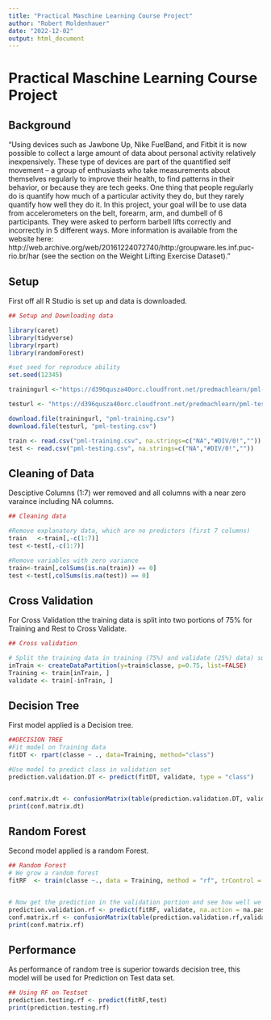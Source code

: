 ```yaml
---
title: "Practical Maschine Learning Course Project"
author: "Robert Moldenhauer"
date: "2022-12-02"
output: html_document
---
```

# Practical Maschine Learning Course Project

## Background

"Using devices such as Jawbone Up, Nike FuelBand, and Fitbit it is now possible to collect a large amount of data about personal activity relatively inexpensively. These type of devices are part of the quantified self movement – a group of enthusiasts who take measurements about themselves regularly to improve their health, to find patterns in their behavior, or because they are tech geeks. One thing that people regularly do is quantify how much of a particular activity they do, but they rarely quantify how well they do it. In this project, your goal will be to use data from accelerometers on the belt, forearm, arm, and dumbell of 6 participants. They were asked to perform barbell lifts correctly and incorrectly in 5 different ways. More information is available from the website here: http://web.archive.org/web/20161224072740/http:/groupware.les.inf.puc-rio.br/har (see the section on the Weight Lifting Exercise Dataset)."

## Setup

First off all R Studio is set up and data is downloaded.

```r
## Setup and Downloading data  

library(caret)
library(tidyverse)
library(rpart)
library(randomForest)

#set seed for reproduce ability
set.seed(12345)

trainingurl <-"https://d396qusza40orc.cloudfront.net/predmachlearn/pml-training.csv"

testurl <- "https://d396qusza40orc.cloudfront.net/predmachlearn/pml-testing.csv"

download.file(trainingurl, "pml-training.csv")
download.file(testurl, "pml-testing.csv")

train <- read.csv("pml-training.csv", na.strings=c("NA","#DIV/0!",""))
test <- read.csv("pml-testing.csv", na.strings=c("NA","#DIV/0!",""))

```

## Cleaning of Data

Desciptive Columns (1:7) wer removed and all columns with a near zero varaince including NA columns.

```r
## Cleaning data

#Remove explanatory data, which are no predictors (first 7 columns)
train   <-train[,-c(1:7)]
test <-test[,-c(1:7)]

#Remove variables with zero variance
train<-train[,colSums(is.na(train)) == 0]
test <-test[,colSums(is.na(test)) == 0]

```

## Cross Validation

For Cross Validation tthe training data is split into two portions of 75% for Training and Rest to Cross Validate.


```r
## Cross validation

# Split the training data in training (75%) and validate (25%) data) subsets to get out-of-sample errors:
inTrain <- createDataPartition(y=train$classe, p=0.75, list=FALSE)    
Training <- train[inTrain, ]
validate <- train[-inTrain, ] 

```

## Decision Tree

First model applied is a Decision tree. 

```r
##DECISION TREE
#Fit model on Training data
fitDT <- rpart(classe ~ ., data=Training, method="class")

#Use model to predict class in validation set
prediction.validation.DT <- predict(fitDT, validate, type = "class")


conf.matrix.dt <- confusionMatrix(table(prediction.validation.DT, validate$classe))
print(conf.matrix.dt)
```

## Random Forest

Second model applied is a random Forest.

```r
## Random Forest
# We grow a random forest
fitRF  <- train(classe ~., data = Training, method = "rf", trControl = trainControl(method="cv",number=3))


# Now get the prediction in the validation portion and see how well we do
prediction.validation.rf <- predict(fitRF, validate, na.action = na.pass)
conf.matrix.rf <- confusionMatrix(table(prediction.validation.rf,validate$classe))
print(conf.matrix.rf)
```

## Performance

As performance of random tree is superior towards decision tree, this model will be used for Prediction on Test data set.

```r
## Using RF on Testset
prediction.testing.rf <- predict(fitRF,test)
print(prediction.testing.rf)
```
